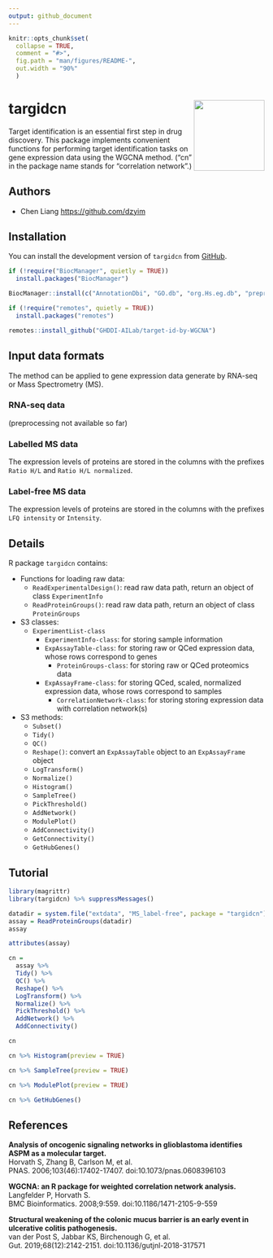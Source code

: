 ```yaml
---
output: github_document
---
```

<!-- README.md is generated from README.Rmd. Please edit that file -->

```r
knitr::opts_chunk$set(
  collapse = TRUE,
  comment = "#>",
  fig.path = "man/figures/README-",
  out.width = "90%"
  )
```

# targidcn <img src="man/figures/logo.png" align="right" height="139" />

<!-- badges: start -->
<!-- badges: end -->

Target identification is an essential first step in drug discovery. This package implements convenient functions for performing target identification tasks on gene expression data using the WGCNA method. ("cn" in the package name stands for "correlation network".)

## Authors
- Chen Liang <https://github.com/dzyim>

## Installation

You can install the development version of `targidcn` from [GitHub](https://github.com/GHDDI-AILab/target-id-by-WGCNA).

```r
if (!require("BiocManager", quietly = TRUE))
  install.packages("BiocManager")

BiocManager::install(c("AnnotationDbi", "GO.db", "org.Hs.eg.db", "preprocessCore", "impute"))

if (!require("remotes", quietly = TRUE))
  install.packages("remotes")

remotes::install_github("GHDDI-AILab/target-id-by-WGCNA")
```

## Input data formats
The method can be applied to gene expression data generate by RNA-seq or Mass Spectrometry (MS).

### RNA-seq data
(preprocessing not available so far)

### Labelled MS data
The expression levels of proteins are stored in the columns with the prefixes `Ratio H/L` and `Ratio H/L normalized`.

### Label-free MS data
The expression levels of proteins are stored in the columns with the prefixes `LFQ intensity` or `Intensity`.

## Details

R package `targidcn` contains:

- Functions for loading raw data:
  - `ReadExperimentalDesign()`: read raw data path, return an object of class `ExperimentInfo`
  - `ReadProteinGroups()`: read raw data path, return an object of class `ProteinGroups`

- S3 classes:
  - `ExperimentList-class`
    - `ExperimentInfo-class`: for storing sample information
    - `ExpAssayTable-class`: for storing raw or QCed expression data, whose rows correspond to genes
      - `ProteinGroups-class`: for storing raw or QCed proteomics data
    - `ExpAssayFrame-class`: for storing QCed, scaled, normalized expression data, whose rows correspond to samples
      - `CorrelationNetwork-class`: for storing storing expression data with correlation network(s)

- S3 methods:
  - `Subset()`
  - `Tidy()`
  - `QC()`
  - `Reshape()`: convert an `ExpAssayTable` object to an `ExpAssayFrame` object
  - `LogTransform()`
  - `Normalize()`
  - `Histogram()`
  - `SampleTree()`
  - `PickThreshold()`
  - `AddNetwork()`
  - `ModulePlot()`
  - `AddConnectivity()`
  - `GetConnectivity()`
  - `GetHubGenes()`

## Tutorial

```r
library(magrittr)
library(targidcn) %>% suppressMessages()

datadir = system.file("extdata", "MS_label-free", package = "targidcn")
assay = ReadProteinGroups(datadir)
assay
```

```r
attributes(assay)
```

```r
cn = 
  assay %>% 
  Tidy() %>% 
  QC() %>% 
  Reshape() %>% 
  LogTransform() %>% 
  Normalize() %>% 
  PickThreshold() %>% 
  AddNetwork() %>% 
  AddConnectivity()

```

```r
cn
```

```r
cn %>% Histogram(preview = TRUE)
```

```r
cn %>% SampleTree(preview = TRUE)
```

```r
cn %>% ModulePlot(preview = TRUE)
```

```r
cn %>% GetHubGenes()
```

## References

**Analysis of oncogenic signaling networks in glioblastoma identifies ASPM as a molecular target.**  
Horvath S, Zhang B, Carlson M, et al.  
PNAS. 2006;103(46):17402-17407. doi:10.1073/pnas.0608396103  

**WGCNA: an R package for weighted correlation network analysis.**  
Langfelder P, Horvath S.  
BMC Bioinformatics. 2008;9:559. doi:10.1186/1471-2105-9-559  

**Structural weakening of the colonic mucus barrier is an early event in ulcerative colitis pathogenesis.**  
van der Post S, Jabbar KS, Birchenough G, et al.  
Gut. 2019;68(12):2142-2151. doi:10.1136/gutjnl-2018-317571  


<!-- 
You'll still need to render `README.Rmd` regularly, to keep `README.md` up-to-date. `devtools::build_readme()` is handy for this. You could also use GitHub Actions to re-render `README.Rmd` every time you push. An example workflow can be found here: <https://github.com/r-lib/actions/tree/v1/examples>.
--->

